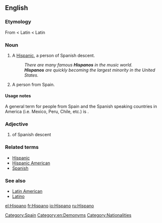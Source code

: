 {{also|hispano}}
==English==

===Etymology===
From {{etyl|es}} {{term|hispano|lang=es}} < Latin {{term|hispanus|lang=la}} < Latin {{term|Hispania|lang=la}}

===Noun===
{{en-noun}}

# {{slang}} A [[Hispanic]], a person of Spanish descent.
#: ''There are many famous '''Hispanos''' in the music world.''
#: '''''Hispanos''' are quickly becoming the largest minority in the United States.''
# A person from Spain.

====Usage notes====
A general term for people from Spain and the Spanish speaking countries in America (i.e. Mexico, Peru, Chile, etc.) is {{term|Hispanic American}}.

===Adjective===
{{en-adj}}

# of Spanish descent

===Related terms===
* [[Hispanic]]
* [[Hispanic American]]
* [[Spanish]]

===See also===
* [[Latin American]]
* [[Latino]]

[[Category:Spain]]
[[Category:en:Demonyms]]
[[Category:Nationalities]]

[[el:Hispano]]
[[fr:Hispano]]
[[io:Hispano]]
[[ru:Hispano]]